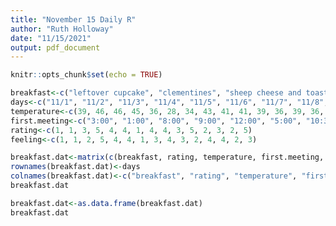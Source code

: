 ```yaml
---
title: "November 15 Daily R"
author: "Ruth Holloway"
date: "11/15/2021"
output: pdf_document
---
```


```r
knitr::opts_chunk$set(echo = TRUE)
```

```r
breakfast<-c("leftover cupcake", "clementines", "sheep cheese and toast", "tuna donburi", "avocado toast", "ramen", "leftover pizza", "avocado and rice", "eggs and toast", "berry smoothie", "tuna donburi", "egg sandwich", "bagel", "egg sandwich", "tuna donburi")
days<-c("11/1", "11/2", "11/3", "11/4", "11/5", "11/6", "11/7", "11/8", "11/9", "11/10", "11/11", "11/12", "11/13","11/14", "11/15")
temperature<-c(39, 46, 46, 45, 36, 28, 34, 43, 41, 41, 39, 36, 39, 36, 39)
first.meeting<-c("3:00", "1:00", "8:00", "9:00", "12:00", "5:00", "10:30", "12:00", "1:00", "12:00", "11:30", "7:30", "8:30", "9:00", "12:00")
rating<-c(1, 1, 3, 5, 4, 4, 1, 4, 4, 3, 5, 2, 3, 2, 5)
feeling<-c(1, 1, 2, 5, 4, 4, 1, 3, 4, 3, 2, 4, 4, 2, 3)

breakfast.dat<-matrix(c(breakfast, rating, temperature, first.meeting, feeling), ncol=5)
rownames(breakfast.dat)<-days
colnames(breakfast.dat)<-c("breakfast", "rating", "temperature", "first meeting", "feeling")
breakfast.dat

breakfast.dat<-as.data.frame(breakfast.dat)
breakfast.dat
```


